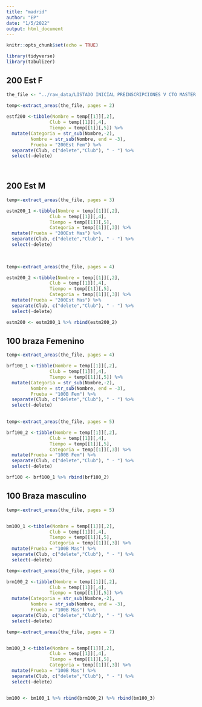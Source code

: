 ```yaml
---
title: "madrid"
author: "EP"
date: "1/5/2022"
output: html_document
---
```


```r
knitr::opts_chunk$set(echo = TRUE)
```


```r
library(tidyverse)
library(tabulizer)
```

## 200 Est F

```r
the_file <- "../raw_data/LISTADO INICIAL PREINSCRIPCIONES V CTO MASTER INVIERNO 21-22.pdf"
 
temp<-extract_areas(the_file, pages = 2)

estf200 <-tibble(Nombre = temp[[1]][,2],
                Club = temp[[1]][,4],
                Tiempo = temp[[1]][,5]) %>% 
  mutate(Categoria = str_sub(Nombre,-2),
         Nombre = str_sub(Nombre, end = -3),
         Prueba = "200Est Fem") %>% 
  separate(Club, c("delete","Club"), " - ") %>% 
  select(-delete)  
  
  

```



## 200 Est M


```r
temp<-extract_areas(the_file, pages = 3)

estm200_1 <-tibble(Nombre = temp[[1]][,2],
                Club = temp[[1]][,4],
                Tiempo = temp[[1]][,5],
                Categoria = temp[[1]][,3]) %>% 
  mutate(Prueba = "200Est Mas") %>% 
  separate(Club, c("delete","Club"), " - ") %>% 
  select(-delete)  
  
  
```

```r
temp<-extract_areas(the_file, pages = 4)

estm200_2 <-tibble(Nombre = temp[[1]][,2],
                Club = temp[[1]][,4],
                Tiempo = temp[[1]][,5],
                Categoria = temp[[1]][,3]) %>% 
  mutate(Prueba = "200Est Mas") %>% 
  separate(Club, c("delete","Club"), " - ") %>% 
  select(-delete)  

estm200 <- estm200_1 %>% rbind(estm200_2)
```

## 100 braza Femenino

```r

temp<-extract_areas(the_file, pages = 4)

brf100_1 <-tibble(Nombre = temp[[1]][,2],
                Club = temp[[1]][,4],
                Tiempo = temp[[1]][,5]) %>% 
  mutate(Categoria = str_sub(Nombre,-2),
         Nombre = str_sub(Nombre, end = -3),
         Prueba = "100B Fem") %>% 
  separate(Club, c("delete","Club"), " - ") %>% 
  select(-delete)  
  
```


```r
temp<-extract_areas(the_file, pages = 5)

brf100_2 <-tibble(Nombre = temp[[1]][,2],
                Club = temp[[1]][,4],
                Tiempo = temp[[1]][,5],
                Categoria = temp[[1]][,3]) %>% 
  mutate(Prueba = "100B Fem") %>% 
  separate(Club, c("delete","Club"), " - ") %>% 
  select(-delete)  

brf100 <- brf100_1 %>% rbind(brf100_2)

```

## 100 Braza masculino

```r
temp<-extract_areas(the_file, pages = 5)


bm100_1 <-tibble(Nombre = temp[[1]][,2],
                Club = temp[[1]][,4],
                Tiempo = temp[[1]][,5],
                Categoria = temp[[1]][,3]) %>% 
  mutate(Prueba = "100B Mas") %>% 
  separate(Club, c("delete","Club"), " - ") %>% 
  select(-delete)  
```


```r
temp<-extract_areas(the_file, pages = 6)

brm100_2 <-tibble(Nombre = temp[[1]][,2],
                Club = temp[[1]][,4],
                Tiempo = temp[[1]][,5]) %>% 
  mutate(Categoria = str_sub(Nombre,-2),
         Nombre = str_sub(Nombre, end = -3),
         Prueba = "100B Mas") %>% 
  separate(Club, c("delete","Club"), " - ") %>% 
  select(-delete)  

```

```r
temp<-extract_areas(the_file, pages = 7)


bm100_3 <-tibble(Nombre = temp[[1]][,2],
                Club = temp[[1]][,4],
                Tiempo = temp[[1]][,5],
                Categoria = temp[[1]][,3]) %>% 
  mutate(Prueba = "100B Mas") %>% 
  separate(Club, c("delete","Club"), " - ") %>% 
  select(-delete)  


bm100 <- bm100_1 %>% rbind(brm100_2) %>% rbind(bm100_3)
```

